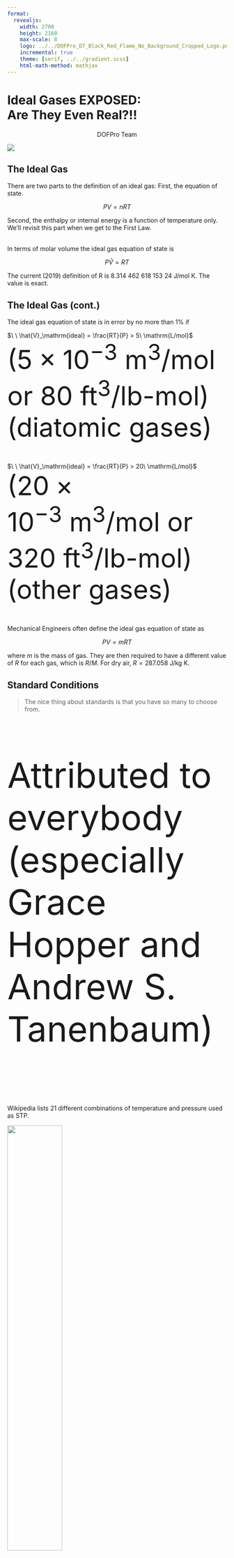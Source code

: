 ```yaml
---
format:
  revealjs:
    width: 2700
    height: 2160
    max-scale: 8
    logo: ../../DOFPro_D7_Black_Red_Flame_No_Background_Cropped_Logo.png
    incremental: true
    theme: [serif, ../../gradient.scss]
    html-math-method: mathjax
---
```


# Ideal Gases EXPOSED:<br/>Are They Even Real?!!{.bigbold75}

::: {style="text-align: center;"}
DOFPro Team
:::

![](../../DOFPro_D7_Black_Red_Flame_No_Background_Cropped.png){.absolute left="22%" top="-65%"}

## The Ideal Gas

There are two parts to the definition of an ideal gas:
First, the equation of state.

:::{.fragment}
$$PV = nRT$$
:::
:::{.fragment}
Second, the enthalpy or internal energy is a function of temperature
only. We’ll revisit this part when we get to the First Law.
<br/><br/>
:::
:::{.fragment}
In terms of molar volume the ideal gas equation of state is
:::
:::{.fragment}
$$P\hat{V} = R T$$
:::
:::{.fragment}
The current (2019) definition of R is $8.314\ 462\ 618\ 153\ 24\ \mathrm{J/mol\ K}$. The
value is exact.
:::

## The Ideal Gas (cont.)

The ideal gas equation of state is in error by no more than 1% if

:::{.fragment}
$\ \ \hat{V}_\mathrm{ideal} = \frac{RT}{P} > 5\ \mathrm{L/mol}$ <div style="font-size: 60px; display: inline-block;">($5 \times 10^{−3}\ \mathrm{m^3/mol}$ or $80\ \mathrm{ft^3}/\text{lb-mol}$) (diatomic gases)</div>
<br/>
:::
:::{.fragment}
$\ \ \hat{V}_\mathrm{ideal} = \frac{RT}{P} > 20\ \mathrm{L/mol}$ <div style="font-size: 60px; display: inline-block;">($20 \times 10^{−3}\ \mathrm{m^3/mol}$ or $320\ \mathrm{ft^3}/\text{lb-mol}$) (other gases) </div>
<br/>
:::
:::{.fragment}
Mechanical Engineers often define the ideal gas equation of state as
:::
:::{.fragment}
$$P V = m R T$$
:::
:::{.fragment}
where $m$ is the mass of gas. They are then required to have a different
value of $R$ for each gas, which is $R/M$. For dry air, $R = 287.058\ \mathrm{J/kg\ K}$.
:::

## Standard Conditions

> The nice thing about standards is that you have so many to choose
from.

:::{.fragment}
::: {style="font-size: 80px; display: inline-block;"}
Attributed to everybody (especially Grace Hopper and Andrew S. Tanenbaum)
:::
:::

<br/>

:::{.fragment}
Wikipedia lists 21 different combinations of temperature and
pressure used as STP.
:::

:::{.fragment}
![](RefTempsIG.png){.absolute top="55%" left="50%" width="50%"}
![](RefPressIG.png){.absolute top="55%" left="0%" width="50%"}
:::

## Standard Conditions (cont.)

The molar volume calculated at the standard temperature and pressure is the standard molar volume,

:::{.fragment}
$$\hat{V}_\mathrm{S} = \frac{R T_\mathrm{S}}{P_\mathrm{S}}.$$
:::
:::{.fragment}
For the common case of $T_\mathrm{S} = 0\ ^\circ \mathrm{C}$ and $P_\mathrm{S} = 101.325\ \mathrm{kPa}$:
:::
:::{.fragment}
:::{style="font-size: 90px;"}
$$\hat{V}_\mathrm{S} = 22.414\ \mathrm{\frac{m^3(STP)}{kmol}} = 22.414\ \mathrm{\frac{L(STP)}{mol}} = 359.04\ \frac{\mathrm{ft^3(STP)}}{\text{lb-mol}}$$
:::
:::

## Standard Conditions (cont.)

For historical reasons, the molar flow of a gas is often measured in *standard cubic meters* (SCM) per time or *standard cubic feet* (SCF) per time.

:::{.fragment}
For the common case of $T_\mathrm{S} = 0\ ^\circ \mathrm{C}$ and $P_\mathrm{S} = 101.325\ \mathrm{kPa}$:
</br>(Natural gas often uses $T_\mathrm{S} = 15\ ^\circ \mathrm{C}$)
:::
:::{.fragment}
$${1\ \mathrm{SCM} = 44.615\ \mathrm{mol} = 0.04462\ \mathrm{kmol}}$$
:::
:::{.fragment}
$${1\ \mathrm{SCF} = 2.785 \times 10^{−3}\ \text{lb-mol}}$$
:::
:::{.fragment}
You can always determine the true volumetric flow rate with either the ideal gas law or by using ratios of absolute temperatures and pressures.
:::

## Example

:::{style="font-size: 90px;"}
For a flow rate of $3.95 \times 10^5\ \mathrm{SCFH}$ at $285\ ^\circ \mathrm{F}$ and $1.300\ \mathrm{atm}$,

 a. Calculate the molar flow rate in $\mathrm{kmol/min}$ and $\text{lb-mol/h}$.
 b. Calculate the true volumetric flow rate in $\mathrm{m^3/s}$.


:::{.fragment .absolute top=30% left=3%}
$$
\dot{n} = \frac{3.95 \times 10^5\ \mathrm{SCFH}}{\left(359.04\frac{\mathrm{ft^3(STP)}}{\text{lb-mol}}\right)} = 1100\ \frac{\text{lb-mol}}{\mathrm{h}} = 8.32\ \frac{\mathrm{kmol}}{\mathrm{min}}
$$
:::

:::{.fragment .absolute top=52% left=3%}
$$
\dot{V} = \frac{\dot{n}RT}{P} = \frac{8317 \boldsymbol{\cdot} 8.3145 \boldsymbol{\cdot} 413.71}{131722 \boldsymbol{\cdot} 60} = 3.62\ \frac{\mathrm{m^3}}{\mathrm{s}}
$$
:::
:::
:::{.fragment .absolute top=70% left=0% style="font-size: 80px;"}
or
$$
\dot{V} = \dot{V}_\mathrm{S}\ \frac{T}{T_\mathrm{S}}\ \frac{P_\mathrm{S}}{P} = 3.95 \times 10^5 \boldsymbol{\cdot} \frac{744.67}{491.67} \boldsymbol{\cdot} \frac{1.00}{1.30} = 460 \times 10^5\ \mathrm{\frac{ft^3}{h}} = 3.62\ \frac{\mathrm{m^3}}{\mathrm{s}}
$$
:::


## Dalton’s and Amagat’s Laws
For an ideal gas mixture, the partial pressure of pure component $\mathrm{A}$ is defined as

:::{.fragment}
$$
p_\mathrm{A} = \frac{n_\mathrm{A} RT}{V} = \frac{n_\mathrm{A} RT}{V} \boldsymbol{\cdot} \frac{PV}{nRT} = \left(\frac{n_\mathrm{A}}{n}\right)P =y_\mathrm{A}P
$$
:::
:::{.fragment}
For an ideal gas mixture, the pure-component volume of pure component $\mathrm{A}$ is defined as
:::
:::{.fragment}
$$
v_\mathrm{A} = \frac{n_\mathrm{A} RT}{P} = \frac{n_\mathrm{A} RT}{P} \boldsymbol{\cdot} \frac{PV}{nRT} = \left(\frac{n_\mathrm{A}}{n}\right)V =y_\mathrm{A}V
$$
:::

:::{.fragment}
Summing over all of the species, $\sum p_i = P$, $\sum v_i = V$
:::
:::{.fragment}
which are known as Dalton’s law and Amagat’s law respectively.
:::

## Some Handy Relationships
:::{.fragment}
Molar concentration of an ideal gas
:::
:::{.fragment}
$$C_\mathrm{A} = \frac{n_\mathrm{A}}{V} = \frac{p_\mathrm{A}}{RT}$$
:::
:::{.fragment}
Molar density of an ideal gas
:::
:::{.fragment}
$$\rho = \frac{n}{V} = \frac{P}{RT}$$
:::
:::{.fragment}
Mass density of an ideal gas
:::
:::{.fragment}
$$\rho = \frac{nM}{V} = \frac{PM}{RT}$$
:::

## The Takeaways

:::{style="font-size: 95px;"}
 1. There are two parts to the ideal gas law: The equation of state, $PV = nRT$, and the internal energy is only a function of temperature.
 2. The ideal gas law is in error by no more than 1% if the ideal molar volume is greater than 5 L/mol for diatomic gases or greater than 20 L/mol for other gases.
 3. We are using an STP of $0\ ^\circ\mathrm{C}$ and $101.325\ \mathrm{kPa}$.
 4. Molar flow rates are often given in SCM or SCF per time.
 5. The partial pressure of a species in an ideal gas is the mole fraction times the total pressure.
 6. The pure-component volume of a species in an ideal gas is the mole fraction times the total volume.

:::

#

::: {.centered}
 </br></br></br></br></br>**Thanks for watching!** </br> The *Full Story* companion video is in the link in the upper left. The next video in the series, is in the upper right. To learn more about Chemical and Thermal Processes, visit the website linked in the description.
:::

![](../../DOFPro_D7_Black_Red_Flame_No_Background_Cropped.png){.absolute left="20%" top="100%"}